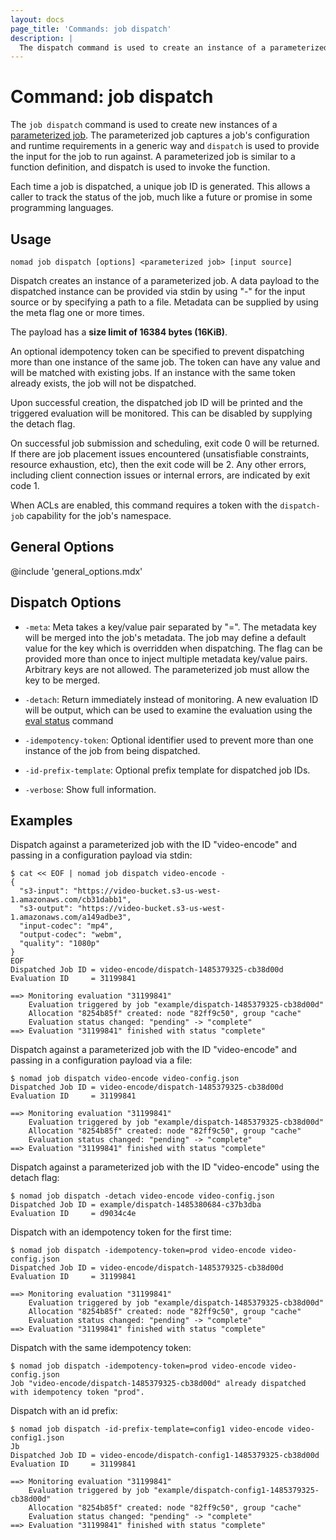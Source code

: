 ```yaml
---
layout: docs
page_title: 'Commands: job dispatch'
description: |
  The dispatch command is used to create an instance of a parameterized job.
---
```


# Command: job dispatch

The `job dispatch` command is used to create new instances of a [parameterized
job]. The parameterized job captures a job's configuration and runtime
requirements in a generic way and `dispatch` is used to provide the input for
the job to run against. A parameterized job is similar to a function definition,
and dispatch is used to invoke the function.

Each time a job is dispatched, a unique job ID is generated. This allows a
caller to track the status of the job, much like a future or promise in some
programming languages.

## Usage

```plaintext
nomad job dispatch [options] <parameterized job> [input source]
```

Dispatch creates an instance of a parameterized job. A data payload to the
dispatched instance can be provided via stdin by using "-" for the input source
or by specifying a path to a file. Metadata can be supplied by using the meta
flag one or more times.

The payload has a **size limit of 16384 bytes (16KiB)**.

An optional idempotency token can be specified to prevent dispatching more than
one instance of the same job. The token can have any value and will be matched
with existing jobs. If an instance with the same token already exists, the job
will not be dispatched.

Upon successful creation, the dispatched job ID will be printed and the
triggered evaluation will be monitored. This can be disabled by supplying the
detach flag.

On successful job submission and scheduling, exit code 0 will be returned. If
there are job placement issues encountered (unsatisfiable constraints, resource
exhaustion, etc), then the exit code will be 2. Any other errors, including
client connection issues or internal errors, are indicated by exit code 1.

When ACLs are enabled, this command requires a token with the `dispatch-job`
capability for the job's namespace.

## General Options

@include 'general_options.mdx'

## Dispatch Options

- `-meta`: Meta takes a key/value pair separated by "=". The metadata key will
  be merged into the job's metadata. The job may define a default value for the
  key which is overridden when dispatching. The flag can be provided more than
  once to inject multiple metadata key/value pairs. Arbitrary keys are not
  allowed. The parameterized job must allow the key to be merged.

- `-detach`: Return immediately instead of monitoring. A new evaluation ID
  will be output, which can be used to examine the evaluation using the
  [eval status] command

- `-idempotency-token`: Optional identifier used to prevent more than one
  instance of the job from being dispatched.


- `-id-prefix-template`: Optional prefix template for dispatched job IDs.

- `-verbose`: Show full information.

## Examples

Dispatch against a parameterized job with the ID "video-encode" and
passing in a configuration payload via stdin:

```shell-session
$ cat << EOF | nomad job dispatch video-encode -
{
  "s3-input": "https://video-bucket.s3-us-west-1.amazonaws.com/cb31dabb1",
  "s3-output": "https://video-bucket.s3-us-west-1.amazonaws.com/a149adbe3",
  "input-codec": "mp4",
  "output-codec": "webm",
  "quality": "1080p"
}
EOF
Dispatched Job ID = video-encode/dispatch-1485379325-cb38d00d
Evaluation ID     = 31199841

==> Monitoring evaluation "31199841"
    Evaluation triggered by job "example/dispatch-1485379325-cb38d00d"
    Allocation "8254b85f" created: node "82ff9c50", group "cache"
    Evaluation status changed: "pending" -> "complete"
==> Evaluation "31199841" finished with status "complete"
```

Dispatch against a parameterized job with the ID "video-encode" and
passing in a configuration payload via a file:

```shell-session
$ nomad job dispatch video-encode video-config.json
Dispatched Job ID = video-encode/dispatch-1485379325-cb38d00d
Evaluation ID     = 31199841

==> Monitoring evaluation "31199841"
    Evaluation triggered by job "example/dispatch-1485379325-cb38d00d"
    Allocation "8254b85f" created: node "82ff9c50", group "cache"
    Evaluation status changed: "pending" -> "complete"
==> Evaluation "31199841" finished with status "complete"
```

Dispatch against a parameterized job with the ID "video-encode" using the detach
flag:

```shell-session
$ nomad job dispatch -detach video-encode video-config.json
Dispatched Job ID = example/dispatch-1485380684-c37b3dba
Evaluation ID     = d9034c4e
```

Dispatch with an idempotency token for the first time:

```shell-session
$ nomad job dispatch -idempotency-token=prod video-encode video-config.json
Dispatched Job ID = video-encode/dispatch-1485379325-cb38d00d
Evaluation ID     = 31199841

==> Monitoring evaluation "31199841"
    Evaluation triggered by job "example/dispatch-1485379325-cb38d00d"
    Allocation "8254b85f" created: node "82ff9c50", group "cache"
    Evaluation status changed: "pending" -> "complete"
==> Evaluation "31199841" finished with status "complete"
```

Dispatch with the same idempotency token:

```shell-session
$ nomad job dispatch -idempotency-token=prod video-encode video-config.json
Job "video-encode/dispatch-1485379325-cb38d00d" already dispatched with idempotency token "prod".
```

Dispatch with an id prefix:

```shell-session
$ nomad job dispatch -id-prefix-template=config1 video-encode video-config1.json
Jb
Dispatched Job ID = video-encode/dispatch-config1-1485379325-cb38d00d
Evaluation ID     = 31199841

==> Monitoring evaluation "31199841"
    Evaluation triggered by job "example/dispatch-config1-1485379325-cb38d00d"
    Allocation "8254b85f" created: node "82ff9c50", group "cache"
    Evaluation status changed: "pending" -> "complete"
==> Evaluation "31199841" finished with status "complete"
```

[eval status]: /docs/commands/eval/status
[parameterized job]: /docs/job-specification/parameterized 'Nomad parameterized Job Specification'
